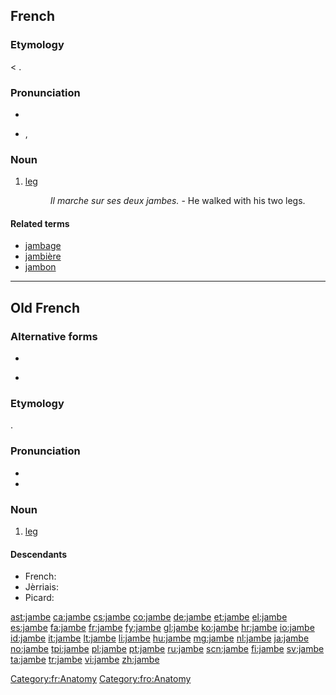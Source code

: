 ==French==

===Etymology===
{{etyl|LL.|fr}} {{term|gamba|lang=la}} < {{etyl|fro|fr}} {{term|jambe|lang=fro}}.

===Pronunciation===
* {{audio|Fr-jambe.ogg|audio}}
* {{IPA|lang=fr|/ʒɑ̃b/}}, {{SAMPA|/ZA~b/}}

===Noun===
{{fr-noun|f}}

# [[leg]]
#: ''Il marche sur ses deux jambes.'' - He walked with his two legs.

====Related terms====
* [[jambage]]
* [[jambière]]
* [[jambon]]

[[Category:fr:Anatomy]]

----

==Old French==

===Alternative forms===
* {{l|fro|gambe}}
* {{qualifier|Picardy}} {{l|fro|ganbe}}

===Etymology===
{{etyl|LL.|fro}} {{recons|gamba|lang=LL.}}.

===Pronunciation===
* {{IPA|/ˈdʒãn.bə/|lang=fro}}
* {{homophones|gambe|ganbe|lang=fro}}

===Noun===
{{fro-noun|f}}

# [[leg]]

====Descendants====
* French: {{l|fr|jambe}}
* Jèrriais: {{l|roa-jer|gambe}}
* Picard: {{l|pcd|gambe}}

[[Category:fro:Anatomy]]

[[ast:jambe]]
[[ca:jambe]]
[[cs:jambe]]
[[co:jambe]]
[[de:jambe]]
[[et:jambe]]
[[el:jambe]]
[[es:jambe]]
[[fa:jambe]]
[[fr:jambe]]
[[fy:jambe]]
[[gl:jambe]]
[[ko:jambe]]
[[hr:jambe]]
[[io:jambe]]
[[id:jambe]]
[[it:jambe]]
[[lt:jambe]]
[[li:jambe]]
[[hu:jambe]]
[[mg:jambe]]
[[nl:jambe]]
[[ja:jambe]]
[[no:jambe]]
[[tpi:jambe]]
[[pl:jambe]]
[[pt:jambe]]
[[ru:jambe]]
[[scn:jambe]]
[[fi:jambe]]
[[sv:jambe]]
[[ta:jambe]]
[[tr:jambe]]
[[vi:jambe]]
[[zh:jambe]]